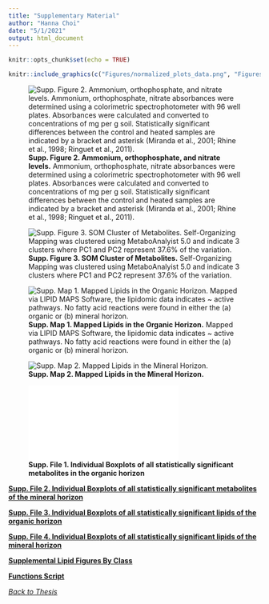 ```yaml
---
title: "Supplementary Material"
author: "Hanna Choi"
date: "5/1/2021"
output: html_document
---
```


```r
knitr::opts_chunk$set(echo = TRUE)
```

```r
knitr::include_graphics(c("Figures/normalized_plots_data.png", "Figures/normalized_metabolite_data2.png"))
```
![**Supp. Figure 2. Ammonium, orthophosphate, and nitrate levels.** Ammonium, orthophosphate, nitrate absorbances were determined using a colorimetric spectrophotometer with 96 well plates. Absorbances were calculated and converted to concentrations of mg per g soil. Statistically significant differences between the control and heated samples are indicated by a bracket and asterisk (Miranda et al., 2001; Rhine et al., 1998; Ringuet et al., 2011).
](Figures/figure.a.op.n.jpg)

![**Supp. Figure 3. SOM Cluster of Metabolites.** Self-Organizing Mapping was clustered using MetaboAnalyist 5.0 and indicate 3 clusters where PC1 and PC2 represent 37.6% of the variation.](Figures/PCA_SOM.png)

![**Supp. Map 1. Mapped Lipids in the Organic Horizon.** Mapped via LIPID MAPS Software, the lipidomic data indicates ~ active pathways. No fatty acid reactions were found in either the (a) organic or (b) mineral horizon.](Figures/ExportedGraph_Active_COvsHO.png)

![**Supp. Map 2. Mapped Lipids in the Mineral Horizon.**](Figures/ExportedGraph_Active_CMvsHM.png)

![**Supp. File 1. Individual Boxplots of all statistically significant metabolites in the organic horizon**](Figures/Supplemental_organic_metabolites_plots.pdf)

[**Supp. File 2. Individual Boxplots of all statistically significant metabolites of the mineral horizon**](Figures/Supplemental_mineral_metabolites_plots.pdf)

[**Supp. File 3. Individual Boxplots of all statistically significant lipids of the organic horizon**](Figures/Supplemental_MineralLipids_Boxplots.pdf)

[**Supp. File 4. Individual Boxplots of all statistically significant lipids of the mineral horizon**](Figures/Supplemental_OrganicLipids_Boxplots.pdf)

[**Supplemental Lipid Figures By Class**](Supplemental_Figures_Lipids.html)

[**Functions Script**](Functions.R)

[*Back to Thesis*](Manuscript.html)